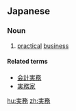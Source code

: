 ==Japanese==
{{ja-kanjitab|じつ|む|yomi=on}}

===Noun===
{{ja-noun|じつむ}}

# [[practical]] [[business]]

====Related terms====
* [[会計実務]]
* [[実務家]]

[[hu:実務]]
[[zh:実務]]